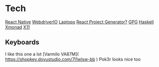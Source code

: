 = Tech =
[[React Native]]
[[WebdriverIO]]
[[Laptops]]
[[React Project Generator?]]
[[GPG]]
[[Haskell]]
[[Xmonad]]
[[X11]]

== Keyboards ==
I like this one a lot [Varmilo VA87M]( https://shopkey.doyustudio.com/7l1wlsw-bb )
Pok3r looks nice too
